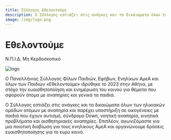 ```yaml
---
title: Σύλλογος Εθελοντούμε
description: Ο Σύλλογος εστιάζει στις ανάγκες και τα δικαιώματα όλων των ηλικιακών ομάδων ατόμων με αναπηρία.
image: /img/logo.png
---
```


# Εθελοντούμε
Ν.Π.Ι.Δ. Μη Κερδοσκοπικό

![logo](/img/logo.jpg)

Ο Πανελλήνιος Σύλλογος Φίλων Παιδιών, Εφήβων, Ενηλίκων ΑμεΑ και όλων των Παιδιών «Εθελοντούμε» ιδρύθηκε το 2023 στην Αθήνα, με στόχο την ευαισθητοποίηση και ενημέρωση του κοινού για θέματα που αφορούν άτομα με αναπηρίες και γενικά τα παιδιά.

Ο Σύλλογος εστιάζει στις ανάγκες και τα δικαιώματα όλων των ηλικιακών ομάδων ατόμων με αναπηρία και παρέχει υποστήριξη σε οικογένειες με παιδιά που έχουν αυτισμό, σύνδρομο Down, νοητική αναπηρία, κινητικά προβλήματα και αισθητηριακές αναπηρίες. Επιπλέον, αγωνιζόμαστε για μια ποιοτική διαβίωση για τους ενηλίκους ΑμεΑ και οργανώνουμε δράσεις ευαισθητοποίησης για το ευρύ κοινό.
